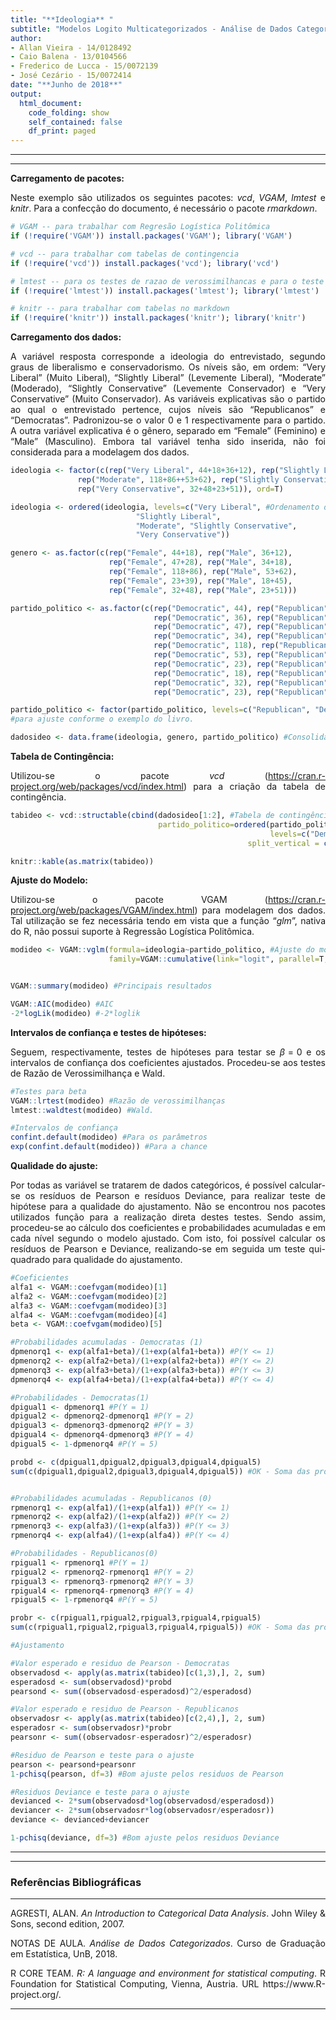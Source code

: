 ```yaml
---
title: "**Ideologia** "
subtitle: "Modelos Logito Multicategorizados - Análise de Dados Categorizados - Prova 3"
author: 
- Allan Vieira - 14/0128492
- Caio Balena - 13/0104566
- Frederico de Lucca - 15/0072139
- José Cezário - 15/0072414
date: "**Junho de 2018**"
output:
  html_document:
    code_folding: show
    self_contained: false
    df_print: paged
---
```


<!-- self_contained: false --- para nao dar pau do plotly com firefox -->
<!-- df_print para as formas de imprimir data frames e tibbles -->
<!-- ver https://rmarkdown.rstudio.com/html_document_format.html -->


<!-- para justificar texto no markdown -->
<!-- https://stackoverflow.com/questions/43222169/how-to-justify-the-text-to-both-sides-when-knitting-html-in-rmarkdown -->
<style>
body {
text-align: justify}
</style>



<!-- para acrescentar logo da unb no cabeçalho -->
<script>
   $(document).ready(function() {
     $head = $('#header');
     $head.prepend('<img src=\"unb3.png\" style=\"float: right;width: 150px;\"/>')
   });
</script>

---

---


**Carregamento de pacotes:**

Neste exemplo são utilizados os seguintes pacotes: *vcd*, *VGAM*, *lmtest* e *knitr*. Para a confecção do documento, é necessário o pacote *rmarkdown*.

```r
# VGAM -- para trabalhar com Regresão Logística Politômica
if (!require('VGAM')) install.packages('VGAM'); library('VGAM')

# vcd -- para trabalhar com tabelas de contingencia
if (!require('vcd')) install.packages('vcd'); library('vcd')

# lmtest -- para os testes de razao de verossimilhancas e para o teste de wald
if (!require('lmtest')) install.packages('lmtest'); library('lmtest')

# knitr -- para trabalhar com tabelas no markdown
if (!require('knitr')) install.packages('knitr'); library('knitr')

```


**Carregamento dos dados:**


A variável resposta corresponde a ideologia do entrevistado, segundo graus de liberalismo e conservadorismo. Os níveis são, em ordem: "Very Liberal" (Muito Liberal), "Slightly Liberal" (Levemente Liberal), "Moderate" (Moderado), "Slightly Conservative" (Levemente Conservador) e "Very Conservative" (Muito Conservador). As variáveis explicativas são o partido ao qual o entrevistado pertence, cujos níveis são "Republicanos" e "Democratas". Padronizou-se o valor 0 e 1 respectivamente para o partido. A outra variável explicativa é o gênero, separado em "Female" (Feminino) e "Male" (Masculino). Embora tal variável tenha sido inserida, não foi considerada para a modelagem dos dados.

```r
ideologia <- factor(c(rep("Very Liberal", 44+18+36+12), rep("Slightly Liberal", 47+28+34+18),
               rep("Moderate", 118+86++53+62), rep("Slightly Conservative", 23+39+18+45),
               rep("Very Conservative", 32+48+23+51)), ord=T)

ideologia <- ordered(ideologia, levels=c("Very Liberal", #Ordenamento dos fatores
                            "Slightly Liberal", 
                            "Moderate", "Slightly Conservative", 
                            "Very Conservative"))

genero <- as.factor(c(rep("Female", 44+18), rep("Male", 36+12),
                      rep("Female", 47+28), rep("Male", 34+18), 
                      rep("Female", 118+86), rep("Male", 53+62), 
                      rep("Female", 23+39), rep("Male", 18+45), 
                      rep("Female", 32+48), rep("Male", 23+51)))

partido_politico <- as.factor(c(rep("Democratic", 44), rep("Republican", 18),
                                rep("Democratic", 36), rep("Republican", 12),
                                rep("Democratic", 47), rep("Republican", 28),
                                rep("Democratic", 34), rep("Republican", 18),
                                rep("Democratic", 118), rep("Republican", 86),
                                rep("Democratic", 53), rep("Republican", 62),
                                rep("Democratic", 23), rep("Republican", 39),
                                rep("Democratic", 18), rep("Republican", 45),
                                rep("Democratic", 32), rep("Republican", 48),
                                rep("Democratic", 23), rep("Republican", 51)))

partido_politico <- factor(partido_politico, levels=c("Republican", "Democratic")) #Ordenamento dos fatores
#para ajuste conforme o exemplo do livro.

dadosideo <- data.frame(ideologia, genero, partido_politico) #Consolidação dos dados
```


**Tabela de Contingência:**

Utilizou-se o pacote *vcd* (<https://cran.r-project.org/web/packages/vcd/index.html>) para a criação da tabela de contingência.

```r
tabideo <- vcd::structable(cbind(dadosideo[1:2], #Tabela de contingência
                                 partido_politico=ordered(partido_politico, 
                                                          levels=c("Democratic", "Republican"))), 
                                                     split_vertical = c(T,F,F))

knitr::kable(as.matrix(tabideo))
```


**Ajuste do Modelo:**

Utilizou-se o pacote VGAM (<https://cran.r-project.org/web/packages/VGAM/index.html>) para modelagem dos dados. Tal utilização se fez necessária tendo em vista que a função "*glm*", nativa do R, não possui suporte à Regressão Logística Politômica.

```r
modideo <- VGAM::vglm(formula=ideologia~partido_politico, #Ajuste do modelo
                      family=VGAM::cumulative(link="logit", parallel=T, reverse=F),data=dadosideo)


VGAM::summary(modideo) #Principais resultados

VGAM::AIC(modideo) #AIC
-2*logLik(modideo) #-2*loglik
```


**Intervalos de confiança e testes de hipóteses:**

Seguem, respectivamente, testes de hipóteses para testar se $\beta = 0$ e os intervalos de confiança dos coeficientes ajustados. Procedeu-se aos testes de Razão de Verossimilhança e Wald.

```r
#Testes para beta
VGAM::lrtest(modideo) #Razão de verossimilhanças
lmtest::waldtest(modideo) #Wald.

#Intervalos de confiança
confint.default(modideo) #Para os parâmetros
exp(confint.default(modideo)) #Para a chance
```


**Qualidade do ajuste:**

Por todas as variável se tratarem de dados categóricos, é possível calcular-se os resíduos de Pearson e resíduos Deviance, para realizar teste de hipótese para a qualidade do ajustamento. Não se encontrou nos pacotes utilizados função para a realização direta destes testes. Sendo assim, procedeu-se ao cálculo dos coeficientes e probabilidades acumuladas e em cada nível segundo o modelo ajustado. Com isto, foi possível calcular os resíduos de Pearson e Deviance, realizando-se em seguida um teste qui-quadrado para qualidade do ajustamento.

```r
#Coeficientes
alfa1 <- VGAM::coefvgam(modideo)[1]
alfa2 <- VGAM::coefvgam(modideo)[2]
alfa3 <- VGAM::coefvgam(modideo)[3]
alfa4 <- VGAM::coefvgam(modideo)[4]
beta <- VGAM::coefvgam(modideo)[5]

#Probabilidades acumuladas - Democratas (1)
dpmenorq1 <- exp(alfa1+beta)/(1+exp(alfa1+beta)) #P(Y <= 1)
dpmenorq2 <- exp(alfa2+beta)/(1+exp(alfa2+beta)) #P(Y <= 2)
dpmenorq3 <- exp(alfa3+beta)/(1+exp(alfa3+beta)) #P(Y <= 3)
dpmenorq4 <- exp(alfa4+beta)/(1+exp(alfa4+beta)) #P(Y <= 4)

#Probabilidades - Democratas(1)
dpigual1 <- dpmenorq1 #P(Y = 1)
dpigual2 <- dpmenorq2-dpmenorq1 #P(Y = 2)
dpigual3 <- dpmenorq3-dpmenorq2 #P(Y = 3)
dpigual4 <- dpmenorq4-dpmenorq3 #P(Y = 4)
dpigual5 <- 1-dpmenorq4 #P(Y = 5)

probd <- c(dpigual1,dpigual2,dpigual3,dpigual4,dpigual5)
sum(c(dpigual1,dpigual2,dpigual3,dpigual4,dpigual5)) #OK - Soma das prob. = 1


#Probabilidades acumuladas - Republicanos (0)
rpmenorq1 <- exp(alfa1)/(1+exp(alfa1)) #P(Y <= 1)
rpmenorq2 <- exp(alfa2)/(1+exp(alfa2)) #P(Y <= 2)
rpmenorq3 <- exp(alfa3)/(1+exp(alfa3)) #P(Y <= 3)
rpmenorq4 <- exp(alfa4)/(1+exp(alfa4)) #P(Y <= 4)

#Probabilidades - Republicanos(0)
rpigual1 <- rpmenorq1 #P(Y = 1)
rpigual2 <- rpmenorq2-rpmenorq1 #P(Y = 2)
rpigual3 <- rpmenorq3-rpmenorq2 #P(Y = 3)
rpigual4 <- rpmenorq4-rpmenorq3 #P(Y = 4)
rpigual5 <- 1-rpmenorq4 #P(Y = 5)

probr <- c(rpigual1,rpigual2,rpigual3,rpigual4,rpigual5)
sum(c(rpigual1,rpigual2,rpigual3,rpigual4,rpigual5)) #OK - Soma das prob. = 1

#Ajustamento

#Valor esperado e residuo de Pearson - Democratas
observadosd <- apply(as.matrix(tabideo)[c(1,3),], 2, sum)
esperadosd <- sum(observadosd)*probd
pearsond <- sum((observadosd-esperadosd)^2/esperadosd)

#Valor esperado e residuo de Pearson - Republicanos
observadosr <- apply(as.matrix(tabideo)[c(2,4),], 2, sum)
esperadosr <- sum(observadosr)*probr
pearsonr <- sum((observadosr-esperadosr)^2/esperadosr)

#Residuo de Pearson e teste para o ajuste
pearson <- pearsond+pearsonr
1-pchisq(pearson, df=3) #Bom ajuste pelos residuos de Pearson

#Residuos Deviance e teste para o ajuste
devianced <- 2*sum(observadosd*log(observadosd/esperadosd))
deviancer <- 2*sum(observadosr*log(observadosr/esperadosr))
deviance <- devianced+deviancer

1-pchisq(deviance, df=3) #Bom ajuste pelos residuos Deviance
```


---

---

### Referências Bibliográficas

---


AGRESTI, ALAN. *An Introduction to Categorical Data Analysis*. John Wiley & Sons, second edition, 2007.

NOTAS DE AULA. *Análise de Dados Categorizados*. Curso de Graduação em Estatística, UnB, 2018.

R CORE TEAM. *R: A language and environment for statistical computing*. R Foundation for Statistical Computing, Vienna, Austria. URL https://www.R-project.org/.

---

